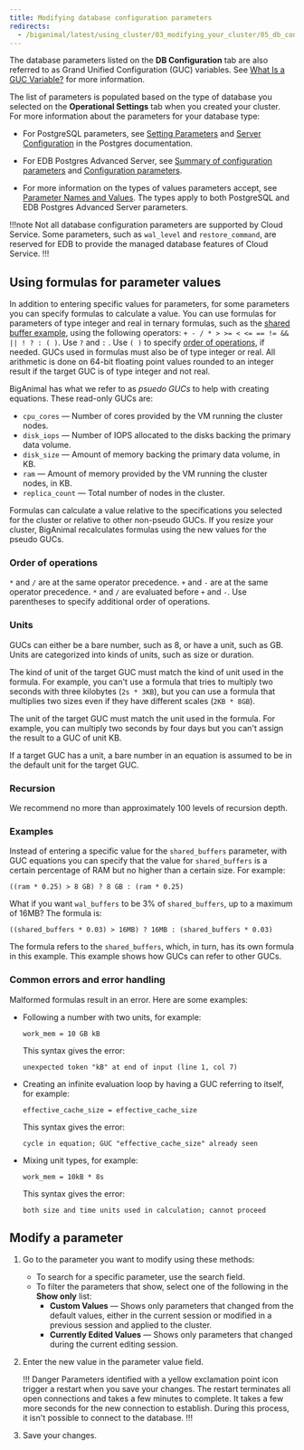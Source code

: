 ```yaml
---
title: Modifying database configuration parameters
redirects:
  - /biganimal/latest/using_cluster/03_modifying_your_cluster/05_db_configuration_parameters/ #generated for BigAnimal URL path removal branch
---
```


The database parameters listed on the **DB Configuration** tab are also referred to as Grand Unified Configuration (GUC) variables. See [What Is a GUC Variable?](https://www.enterprisedb.com/blog/what-guc-variable) for more information. 

The list of parameters is populated based on the type of database you selected on the **Operational Settings** tab when you created your cluster. For more information about the parameters for your database type:

- For PostgreSQL parameters, see [Setting Parameters](https://www.postgresql.org/docs/current/config-setting.html) and [Server Configuration](https://www.postgresql.org/docs/current/runtime-config.html) in the Postgres documentation.
     

- For EDB Postgres Advanced Server, see [Summary of configuration parameters](/epas/latest/reference/database_administrator_reference/02_summary_of_configuration_parameters/) and [Configuration parameters](/epas/latest/database_administration/01_configuration_parameters/).

-  For more information on the types of values parameters accept, see [Parameter Names and Values](https://www.postgresql.org/docs/current/config-setting.html#CONFIG-SETTING-NAMES-VALUES). The types apply to both PostgreSQL and EDB Postgres Advanced Server parameters.


!!!note
Not all database configuration parameters are supported by Cloud Service. Some parameters, such as `wal_level` and `restore_command`, are reserved for EDB to provide the managed database features of Cloud Service. 
!!!

## Using formulas for parameter values

In addition to entering specific values for parameters, for some parameters you can specify formulas to calculate a value. You can use formulas for parameters of type integer and real in ternary formulas, such as the [shared buffer example](#examples), using the following operators: `+ - / * > >= < <= == != && || ! ? : ( )`. Use `?` and `:` . Use `( )` to specify [order of operations](#order-of-operations), if needed. GUCs used in formulas must also be of type integer or real. All arithmetic is done on 64-bit floating point values rounded to an integer result if the target GUC is of type integer and not real.  

BigAnimal has what we refer to as *psuedo GUCs* to help with creating equations. These read-only GUCs are:
- `cpu_cores` &mdash; Number of cores provided by the VM running the cluster nodes.
- `disk_iops` &mdash; Number of IOPS allocated to the disks backing the primary data volume.
- `disk_size` &mdash; Amount of memory backing the primary data volume, in KB.
- `ram` &mdash; Amount of memory provided by the VM running the cluster nodes, in KB.
- `replica_count` &mdash; Total number of nodes in the cluster.

Formulas can calculate a value relative to the specifications you selected for the cluster or relative to other non-pseudo GUCs. If you resize your cluster, BigAnimal recalculates formulas using the new values for the pseudo GUCs. 

### Order of operations
`*` and `/` are at the same operator precedence. `+` and `-` are at the same operator precedence. `*` and `/` are evaluated before `+` and `-`. Use parentheses to specify additional order of operations. 

### Units
GUCs can either be a bare number, such as 8, or have a unit, such as GB. Units are categorized into kinds of units, such as size or duration.

The kind of unit of the target GUC must match the kind of unit used in the formula. For example, you can't use a formula that tries to multiply two seconds with three kilobytes (`2s * 3KB`), but you can use a formula that multiplies two sizes even if they have different scales (`2KB * 8GB`). 

The unit of the target GUC must match the unit used in the formula. For example, you can multiply two seconds by four days but you can't assign the result to a GUC of unit KB.

If a target GUC has a unit, a bare number in an equation is assumed to be in the default unit for the target GUC.

### Recursion
We recommend no more than approximately 100 levels of recursion depth.

### Examples 

Instead of entering a specific value for the `shared_buffers` parameter, with GUC equations you can specify that the value for `shared_buffers` is a certain percentage of RAM but no higher than a certain size. For example: 

`((ram * 0.25) > 8 GB) ? 8 GB : (ram * 0.25)`

What if you want `wal_buffers` to be 3% of `shared_buffers`, up to a maximum of 16MB? The formula is:

`((shared_buffers * 0.03) > 16MB) ? 16MB : (shared_buffers * 0.03)`

The formula refers to the `shared_buffers`, which, in turn, has its own formula in this example. This example shows how GUCs can refer to other GUCs.

### Common errors and error handling

Malformed formulas result in an error. Here are some examples:

- Following a number with two units, for example: 

  `work_mem = 10 GB kB`

  This syntax gives the error:

  `unexpected token "kB" at end of input (line 1, col 7)`

- Creating an infinite evaluation loop by having a GUC referring to itself, for example:

  `effective_cache_size = effective_cache_size`

  This syntax gives the error:

  `cycle in equation; GUC "effective_cache_size" already seen`

- Mixing unit types, for example:

  `work_mem = 10kB * 8s`

  This syntax gives the error:

  `both size and time units used in calculation; cannot proceed`

## Modify a parameter

1.  Go to the parameter you want to modify using these methods:
    -   To search for a specific parameter, use the search field. 
    -   To filter the parameters that show, select one of the following in the **Show only** list:
        -   **Custom Values** &mdash; Shows only parameters that changed from the default values, either in the current session or modified in a previous session and applied to the cluster.
        -   **Currently Edited Values** &mdash; Shows only parameters that changed during the current editing session.

2.  Enter the new value in the parameter value field. 

    !!! Danger 
    Parameters identified with a yellow exclamation point icon trigger a restart when you save your changes. The restart terminates all open connections and takes a few minutes to complete. It takes a few more seconds for the new connection to establish. During this process, it isn't possible to connect to the database.
    !!!

3.  Save your changes.
